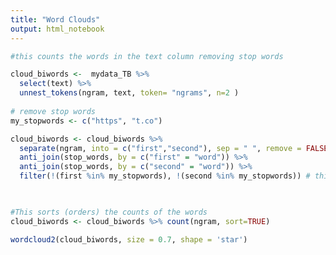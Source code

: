 ```yaml
---
title: "Word Clouds"
output: html_notebook
---
```



```r
#this counts the words in the text column removing stop words

cloud_biwords <-  mydata_TB %>%
  select(text) %>%
  unnest_tokens(ngram, text, token= "ngrams", n=2 )
 
# remove stop words
my_stopwords <- c("https", "t.co")

cloud_biwords <- cloud_biwords %>%
  separate(ngram, into = c("first","second"), sep = " ", remove = FALSE) %>%
  anti_join(stop_words, by = c("first" = "word")) %>%
  anti_join(stop_words, by = c("second" = "word")) %>%
  filter(!(first %in% my_stopwords), !(second %in% my_stopwords)) # this removes all bigrams where first or second is in my_stopwords

  

#This sorts (orders) the counts of the words
cloud_biwords <- cloud_biwords %>% count(ngram, sort=TRUE)

wordcloud2(cloud_biwords, size = 0.7, shape = 'star')
```


